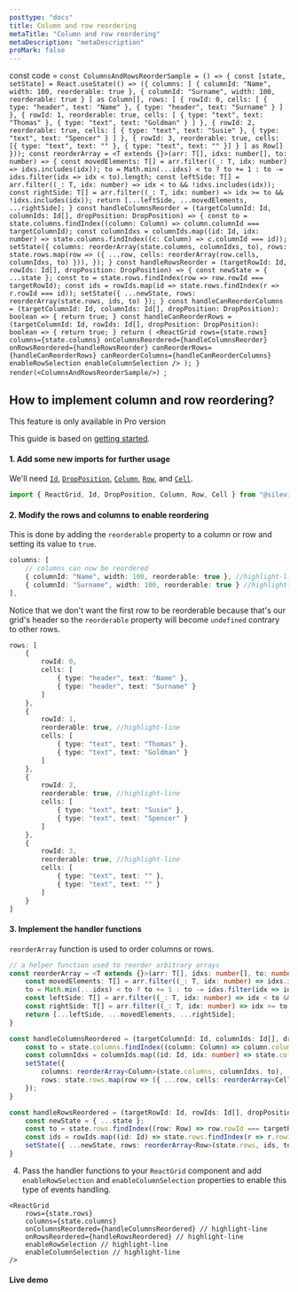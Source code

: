 ```yaml
---
posttype: "docs"
title: Column and row reordering
metaTitle: "Column and row reordering"
metaDescription: "metaDescription"
proMark: false
---
```

const code = `const ColumnsAndRowsReorderSample = () => {
  const [state, setState] = React.useState(() => ({
    columns: [
      { columnId: "Name", width: 100, reorderable: true },
      { columnId: "Surname", width: 100, reorderable: true }
    ] as Column[],
    rows: [
      {
        rowId: 0,
        cells: [
          { type: "header", text: "Name" },
          { type: "header", text: "Surname" }
        ]
      },
      {
        rowId: 1,
        reorderable: true,
        cells: [
          { type: "text", text: "Thomas" },
          { type: "text", text: "Goldman" }
        ]
      },
      {
        rowId: 2,
        reorderable: true,
        cells: [
          { type: "text", text: "Susie" },
          { type: "text", text: "Spencer" }
        ]
      },
      {
        rowId: 3,
        reorderable: true,
        cells: [{ type: "text", text: "" }, { type: "text", text: "" }]
      }
    ] as Row[]
  }));
  const reorderArray = <T extends {}>(arr: T[], idxs: number[], to: number) => {
    const movedElements: T[] = arr.filter((_: T, idx: number) => idxs.includes(idx));
    to = Math.min(...idxs) < to ? to += 1 : to -= idxs.filter(idx => idx < to).length;
    const leftSide: T[] = arr.filter((_: T, idx: number) => idx < to && !idxs.includes(idx));
    const rightSide: T[] = arr.filter((_: T, idx: number) => idx >= to && !idxs.includes(idx));
    return [...leftSide, ...movedElements, ...rightSide];
  }
  const handleColumnsReorder = (targetColumnId: Id, columnIds: Id[], dropPosition: DropPosition) => {
    const to = state.columns.findIndex((column: Column) => column.columnId === targetColumnId);
    const columnIdxs = columnIds.map((id: Id, idx: number) => state.columns.findIndex((c: Column) => c.columnId === id));
    setState({
      columns: reorderArray(state.columns, columnIdxs, to),
      rows: state.rows.map(row => ({ ...row, cells: reorderArray(row.cells, columnIdxs, to) })),
    });
  }
  const handleRowsReorder = (targetRowId: Id, rowIds: Id[], dropPosition: DropPosition) => {
      const newState = { ...state };
      const to = state.rows.findIndex(row => row.rowId === targetRowId);
      const ids = rowIds.map(id => state.rows.findIndex(r => r.rowId === id));
      setState({ ...newState, rows: reorderArray(state.rows, ids, to) });
  }
  const handleCanReorderColumns = (targetColumnId: Id, columnIds: Id[], dropPosition: DropPosition): boolean => {
    return true;
  }
  const handleCanReorderRows = (targetColumnId: Id, rowIds: Id[], dropPosition: DropPosition): boolean => {
    return true;
  }
  return (
    <ReactGrid
      rows={state.rows}
      columns={state.columns}
      onColumnsReordered={handleColumnsReorder}
      onRowsReordered={handleRowsReorder}
      canReorderRows={handleCanReorderRows}
      canReorderColumns={handleCanReorderColumns}
      enableRowSelection
      enableColumnSelection
    />
  );
}
render(<ColumnsAndRowsReorderSample/>)
`;

## How to implement column and row reordering?

<Alert color="primary">
	<i class="fas fa-exclamation-circle pr-3"></i>
	This feature is only available in Pro version
</Alert>

This guide is based on [getting started](/docs/3.0/1-getting-started/).

#### 1. Add some new imports for further usage

We'll need [`Id`](/docs/3.0/7-api/1-types/4-id/), [`DropPosition`](/docs/3.0/7-api/1-types/5-drop-position/), 
[`Column`](/docs/3.0/7-api/0-interfaces/3-column/), [`Row`](/docs/3.0/7-api/0-interfaces/2-row/), 
and [`Cell`](/docs/3.0/7-api/0-interfaces/4-cell/).

```ts
import { ReactGrid, Id, DropPosition, Column, Row, Cell } from "@silevis/reactgrid";
```

#### 2. Modify the rows and columns to enable reordering

This is done by adding the `reorderable` property to a column or row and setting its value to `true`.

```ts
columns: [
	// columns can now be reordered
	{ columnId: "Name", width: 100, reorderable: true }, //highlight-line
	{ columnId: "Surname", width: 100, reorderable: true } //highlight-line
],
```

Notice that we don't want the first row to be reorderable because that's our grid's header so the `reorderable` 
property will become `undefined` contrary to other rows.

```ts
rows: [
	{
		rowId: 0,
		cells: [
			{ type: "header", text: "Name" },
			{ type: "header", text: "Surname" }
		]
	},
	{
		rowId: 1,
		reorderable: true, //highlight-line
		cells: [
			{ type: "text", text: "Thomas" },
			{ type: "text", text: "Goldman" }
		]
	},
	{
		rowId: 2,
		reorderable: true, //highlight-line
		cells: [
			{ type: "text", text: "Susie" },
			{ type: "text", text: "Spencer" }
		]
	},
	{
		rowId: 3,
		reorderable: true, //highlight-line
		cells: [
			{ type: "text", text: "" }, 
			{ type: "text", text: "" }
		]
	}
]
```

#### 3. Implement the handler functions

`reorderArray` function is used to order columns or rows. 

```ts
// a helper function used to reorder arbitrary arrays
const reorderArray = <T extends {}>(arr: T[], idxs: number[], to: number) => {
	const movedElements: T[] = arr.filter((_: T, idx: number) => idxs.includes(idx));
	to = Math.min(...idxs) < to ? to += 1 : to -= idxs.filter(idx => idx < to).length;
	const leftSide: T[] = arr.filter((_: T, idx: number) => idx < to && !idxs.includes(idx));
	const rightSide: T[] = arr.filter((_: T, idx: number) => idx >= to && !idxs.includes(idx));
	return [...leftSide, ...movedElements, ...rightSide];
}

const handleColumnsReordered = (targetColumnId: Id, columnIds: Id[], dropPosition: DropPosition) => {
	const to = state.columns.findIndex((column: Column) => column.columnId === targetColumnId);
	const columnIdxs = columnIds.map((id: Id, idx: number) => state.columns.findIndex((c: Column) => c.columnId === id));
	setState({
		columns: reorderArray<Column>(state.columns, columnIdxs, to),
		rows: state.rows.map(row => ({ ...row, cells: reorderArray<Cell>(row.cells, columnIdxs, to) })),
	});
}

const handleRowsReordered = (targetRowId: Id, rowIds: Id[], dropPosition: DropPosition) => {
	const newState = { ...state };
	const to = state.rows.findIndex((row: Row) => row.rowId === targetRowId);
	const ids = rowIds.map((id: Id) => state.rows.findIndex(r => r.rowId === id)) as number[];
	setState({ ...newState, rows: reorderArray<Row>(state.rows, ids, to) });
}
```

4. Pass the handler functions to your `ReactGrid` component and add `enableRowSelection` and `enableColumnSelection` properties to
enable this type of events handling.

```tsx
<ReactGrid
	rows={state.rows}
	columns={state.columns}
	onColumnsReordered={handleColumnsReordered} // highlight-line
	onRowsReordered={handleRowsReordered} // highlight-line
	enableRowSelection // highlight-line
	enableColumnSelection // highlight-line
/>
```

#### Live demo

<LiveCode 
  code={code}
  title='Column and row reordering live demo'
  noInline={true}
/> 